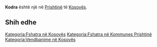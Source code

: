 {{Fshat në 
 | Emri                = Kodra
 | EmriAlt                = 
 | NAME_SHORT_FORM=      
 | NAME_GENERIC=      Kodra
 | NAME_SORT_NAME_RO=      KODRA
 | FULL_NAME_RO = Kodra
 | FULL_NAME_ND_RO=Kodra
 | SORT_NAME_RG=KODRA
 | FULL_NAME_RG=Kodra
 | FULL_NAME_ND_RG=Kodra
 | SRP_NAME_SHORT_FORM=      
 | SRP_NAME_GENERIC=      
 | SRP_NAME_SORT_NAME_RO=      
 | SRP_FULL_NAME_RO = 
 | SRP_FULL_NAME_ND_RO=
 | SRP_SORT_NAME_RG=
 | SRP_FULL_NAME_RG=
 | SRP_FULL_NAME_ND_RG=
 | Emri (Rasa dhanore) = 
 | Figura              = 
 | Shteti              = Kosovo
 | Komuna              = Prishtinë
 | Kodi postar         = 
 | Sipërfaqja          = 

 | Popullsia           = 

 | Regj. i popullsisë  = 
 | Dend. e popullsisë  = 
 | Faqja zyrtare       = 
 <!--- Koordinatat ----> 
 | Gjerësia            = 42.767703
 | Gjatësia            = 21.238952
 | Lartësia            = 
}}
'''Kodra''' është një [[]] në [[Prishtinë]] të [[Kosovës]].

<!-- == Gjeografia == -->
<!-- == Historia == -->
<!-- == Demografia == -->
== Shih edhe ==
{{Komuna Prishtinë}}
{{Kosovo-Administrata-Cung}}

[[Kategoria:Fshatra në Kosovës]]
[[Kategoria:Fshatra në Kommunes Prishtinë]]
[[Kategoria:Vendbanime në Kosovës]]